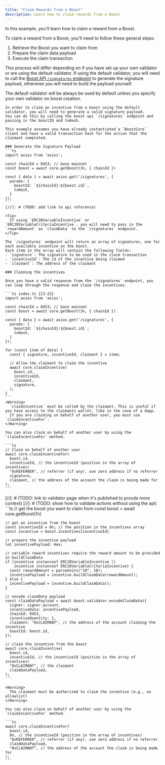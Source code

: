 ```yaml
---
title: "Claim Rewards from a Boost"
description: Learn how to claim rewards from a Boost
---
```

In this example, you'll learn how to claim a reward from a Boost.

To claim a reward from a Boost, you'll need to follow these general steps:

1. Retrieve the Boost you want to claim from
2. Prepare the claim data payload
3. Execute the claim transaction

This process will differ depending on if you have set up your own validator or are using the default validator.
If using the default validator, you will need to call the [Boost API `/signatures` endpoint](/v2/boost-api/get-signature) to generate the signature payload, 
otherwise you will need to build the payload yourself.

<Tip>
  The default validator will be always be used by default unless you specify your own validator on boost creation.
</Tip>

<Tabs>
  <Tab title="Using the Default Validator">

    In order to claim an incentive from a boost using the default validator, you will need to generate a valid signature payload.
    You can do this by calling the boost api `/signatures` endpoint and passing in the boostID and txHash.

    This example assumes you have already instantiated a `BoostCore` client and have a valid transaction hash for the action that the claimant completed.

    ### Generate the Signature Payload
    ```ts
    import axios from 'axios';

    const chainId = 8453; // base mainnet
    const boost = await core.getBoost(3n, { chainId })

    const { data } = await axios.get('/signatures', {
      params: { 
        boostId: `${chainId}:${boost.id}`, 
        txHash,
      }
    });
    ```
    [//]: # (TODO: add link to api reference)

    <Tip>
      If using `ERC20VariableIncentive` or `ERC20VariableCriteriaIncentive`, you will need to pass in the `rewardAmount` as `claimData` to the `/signatures` endpoint.
    </Tip>

    The `/signatures` endpoint will return an array of signatures, one for each available incentive on the boost.
    Each item in the array will contain the following fields:
    - `signature`: The signature to be used in the claim transaction
    - `incentiveId`: The id of the incentive being claimed
    - `claimant`: The address of the claimant

    ### Claiming the incentives

    Once you have a valid response from the `/signatures` endpoint, you can loop through the response and claim the incentives.

    ```ts index.ts {13-22}
    import axios from 'axios';

    const chainId = 8453; // base mainnet
    const boost = await core.getBoost(3n, { chainId })

    const { data } = await axios.get('/signatures', {
      params: { 
        boostId: `${chainId}:${boost.id}`, 
        txHash,
      }
    });

    for (const item of data) {
      const { signature, incentiveId, claimant } = item;

      // Allow the claimant to claim the incentive
      await core.claimIncentive(
        boost.id,
        incentiveId,
        claimant,
        signature,
      );
    } 
    ```
    <Warning>
      `claimIncentive` must be called by the claimant. This is useful if you have access to the claimants wallet, like in the case of a dapp.
      If you are claiming on behalf of another user, you must use `claimIncentiveFor`.
    </Warning>

    You can also claim on behalf of another user by using the `claimIncentiveFor` method.

    ```ts
    // Claim on behalf of another user
    await core.claimIncentiveFor(
      boost.id,
      incentiveId, // the incentiveId (position in the array of incentives)
      "0xREFERRER", // referrer (if any). use zero address if no referrer
      signature,
      claimant, // the address of the account the claim is being made for
    );
    ```
  </Tab>
  <Tab title="Using Your Own Validator" >
    [//]: # (TODO: link to validator page when it's published to provde more context)
    [//]: # (TODO: show how to validate actions without using the api)
    ```ts
    // get the boost you want to claim from
    const boost = await core.getBoost(1n)

    // get an incentive from the boost
    const incentiveId = 0n; // the position in the incentives array
    const incentive = boost.incentives[incentiveId]

    // prepare the incentive payload
    let incentivePayload: Hex;

    // variable reward incentives require the reward amount to be provided in buildClaimData
    if (incentive instanceof ERC20VariableIncentive || 
        incentive instanceof ERC20VariableCriteriaIncentive) {
      const rewardAmount = parseUnits("10", 18);
      incentivePayload = incentive.buildClaimData(rewardAmount);
    } else {
      incentivePayload = incentive.buildClaimData();
    }

    // encode claimData payload
    const claimDataPayload = await boost.validator.encodeClaimData({
      signer: signer.account,
      incentiveData: incentivePayload,
      chainId: 8453,
      incentiveQuantity: 1,
      claimant: "0xCLAIMANT", // the address of the account claiming the incentive
      boostId: boost.id,
    });

    // claim the incentive from the boost
    await core.claimIncentive(
      boost.id,
      incentiveId, // the incentiveId (position in the array of incentives)
      "0xCLAIMANT", // the claimant
      claimDataPayload,
    );
    ```

    <Warning>
      The claimant must be authorized to claim the incentive (e.g., on allowlist)
    </Warning>

    You can also claim on behalf of another user by using the `claimIncentiveFor` method.

    ```ts
    await core.claimIncentiveFor(
      boost.id,
      0n, // the incentiveId (position in the array of incentives)
      "0xREFERRER", // referrer (if any). use zero address if no referrer
      claimDataPayload,
      "0xCLAIMANT", // the address of the account the claim is being made for
    );
    ```
  </Tab>
</Tabs>
